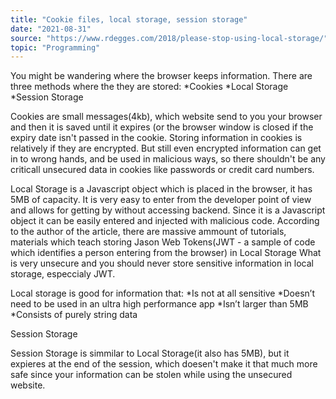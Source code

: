 ---
title: "Cookie files, local storage, session storage"
date: "2021-08-31"
source: "https://www.rdegges.com/2018/please-stop-using-local-storage/"
topic: "Programming"
---
You might be wandering where the browser keeps information.
There are three methods where the they are stored:
*Cookies
*Local Storage
*Session Storage

Cookies are small messages(4kb), which website send to you your 
browser and then it is saved until it expires (or the browser window is closed
if the expiry date isn't passed in the cookie. Storing information in
cookies is relatively if they are encrypted. But still even encrypted
information can get in to wrong hands, and be used in malicious ways, 
so there shouldn't be any criticall unsecured data in cookies like passwords
or credit card numbers.

Local Storage is a Javascript object which is placed in the browser, it
has 5MB of capacity. It is very easy to enter from the developer point of 
view and allows for getting by without accessing backend. Since it is
a Javascript object it can be easily entered and injected with malicious 
code. According to the author of the article, there are massive ammount of 
tutorials, materials which teach storing Jason Web Tokens(JWT - a sample of
code which identifies a person entering from the browser) in Local Storage
What is very unsecure and you should never store sensitive information in
local storage, especcialy JWT.

Local storage is good for information that:
*Is not at all sensitive
*Doesn’t need to be used in an ultra high performance app
*Isn’t larger than 5MB
*Consists of purely string data

Session Storage

Session Storage is simmilar to Local Storage(it also has 5MB), but it expieres at
the end of the session, which doesen't make it that much more safe
since your information can be stolen while using the unsecured website.


